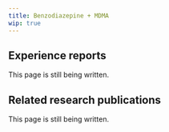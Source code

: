 ---
title: Benzodiazepine + MDMA
wip: true
---

## Experience reports

This page is still being written.

## Related research publications

This page is still being written.

